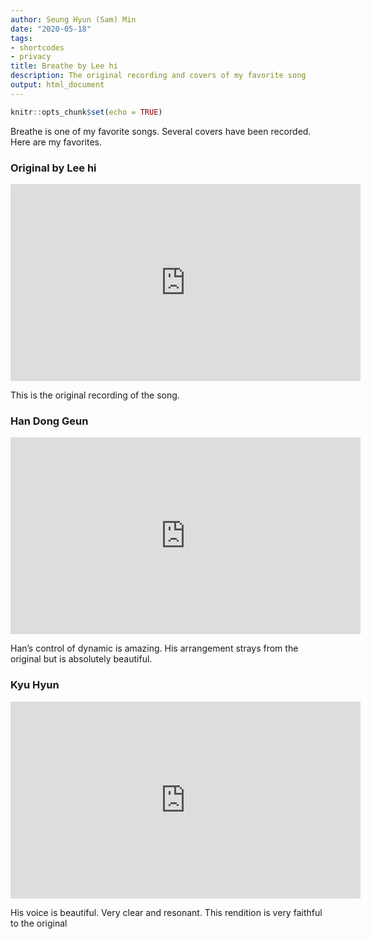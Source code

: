 ```yaml
---
author: Seung Hyun (Sam) Min
date: "2020-05-18"
tags:
- shortcodes
- privacy
title: Breathe by Lee hi
description: The original recording and covers of my favorite song
output: html_document
---
```


```r
knitr::opts_chunk$set(echo = TRUE)
```

Breathe is one of my favorite songs. Several covers have been recorded. Here are my favorites.

### Original by Lee hi
<iframe width="560" height="315" src="https://www.youtube.com/embed/5iSlfF8TQ9k" frameborder="0" allowfullscreen></iframe>

This is the original recording of the song.

### Han Dong Geun
<iframe width="560" height="315" src="https://www.youtube.com/embed/ECSz0dLk6Ow" frameborder="0" allowfullscreen></iframe>

Han's control of dynamic is amazing. His arrangement strays from the original but is absolutely beautiful. 

### Kyu Hyun
<iframe width="560" height="315" src="https://www.youtube.com/embed/4cGNTeX9vpA" frameborder="0" allowfullscreen></iframe>

His voice is beautiful. Very clear and resonant. This rendition is very faithful to the original